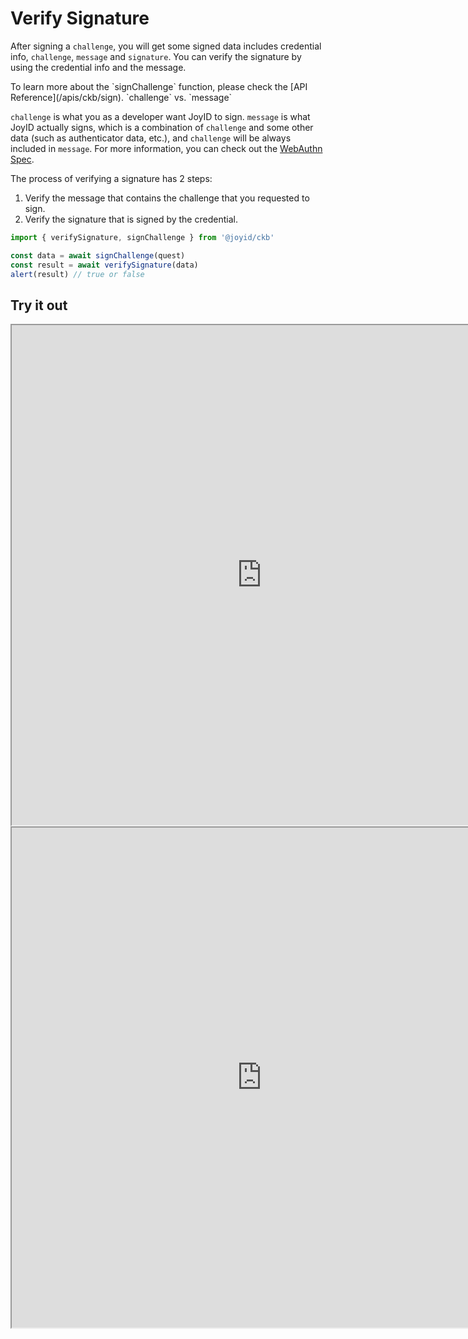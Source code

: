 # Verify Signature

After signing a `challenge`, you will get some signed data includes credential info, `challenge`, `message` and `signature`. You can verify the signature by using the credential info and the message.


<Callout emoji="💡">
To learn more about the `signChallenge` function, please check the [API Reference](/apis/ckb/sign).
</Callout>

<Callout emoji="ℹ️" type="info">
`challenge` vs. `message`

`challenge` is what you as a developer want JoyID to sign.
`message` is what JoyID actually signs, which is a combination of `challenge` and some other data (such as authenticator data, etc.), and `challenge` will be always included in `message`.
For more information, you can check out the [WebAuthn Spec](https://www.w3.org/TR/webauthn-2/#sctn-op-get-assertion).
</Callout>

The process of verifying a signature has 2 steps:

1. Verify the message that contains the challenge that you requested to sign.
2. Verify the signature that is signed by the credential.

```js
import { verifySignature, signChallenge } from '@joyid/ckb'

const data = await signChallenge(quest)
const result = await verifySignature(data)
alert(result) // true or false
```

## Try it out


<FrameworkTabs>
  <FrameworkTabs.React>
    <iframe  width="800" height="800" src="https://stackblitz.com/edit/react-joyid-ckb-sign-msg?embed=1&file=App.tsx&view=preview" ></iframe>
  </FrameworkTabs.React>
  <FrameworkTabs.Vue>
    <iframe  width="800" height="800" src="https://stackblitz.com/edit/vue-joyid-ckb-sign-msg?embed=1&file=App.vue&view=preview" ></iframe>
  </FrameworkTabs.Vue>
</FrameworkTabs>
